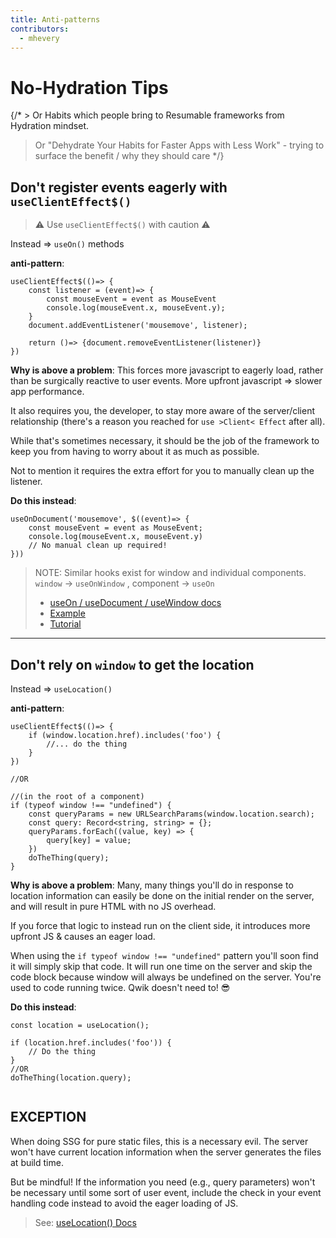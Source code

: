 ```yaml
---
title: Anti-patterns
contributors:
  - mhevery
---
```

# No-Hydration Tips

{/* > Or Habits which people bring to Resumable frameworks from Hydration mindset.
> Or "Dehydrate Your Habits for Faster Apps with Less Work" - trying to surface the benefit / why they should care */}

## Don't register events eagerly with `useClientEffect$()`
> ⚠ Use `useClientEffect$()` with caution ⚠

Instead => `useOn()` methods

**anti-pattern**:

```typescript!
useClientEffect$(()=> { 
    const listener = (event)=> { 
        const mouseEvent = event as MouseEvent
        console.log(mouseEvent.x, mouseEvent.y);
    }
    document.addEventListener('mousemove', listener);
    
    return ()=> {document.removeEventListener(listener)}
})
```

**Why is above a problem**:
This forces more javascript to eagerly load, rather than be surgically reactive to user events. More upfront javascript => slower app performance. 

It also requires you, the developer, to stay more aware of the server/client relationship (there's a reason you reached for `use >Client< Effect` after all). 

While that's sometimes necessary, it should be the job of the framework to keep you from having to worry about it as much as possible.

Not to mention it requires the extra effort for you to manually clean up the listener. 

**Do this instead**:

```typescript!
useOnDocument('mousemove', $((event)=> { 
    const mouseEvent = event as MouseEvent;
    console.log(mouseEvent.x, mouseEvent.y)
    // No manual clean up required!
}))
```

> NOTE: Similar hooks exist for window and individual components.  
> `window` -> `useOnWindow` , component -> `useOn` 
> * [useOn / useDocument / useWindow docs](https://qwik.builder.io/tutorial/hooks/use-on/)
> * [Example](https://qwik.builder.io/tutorial/hooks/use-on/#example)
> * [Tutorial](https://qwik.builder.io/tutorial/events/programmatic/)
----



## Don't rely on `window` to get the location

Instead => `useLocation()`

**anti-pattern**:

```typescript!
useClientEffect$(()=> { 
    if (window.location.href).includes('foo') { 
        //... do the thing
    }
})

//OR 

//(in the root of a component)
if (typeof window !== "undefined") { 
    const queryParams = new URLSearchParams(window.location.search);
    const query: Record<string, string> = {};
    queryParams.forEach((value, key) => { 
        query[key] = value;
    })
    doTheThing(query);
}
```

**Why is above a problem**:
Many, many things you'll do in response to location information can easily be done on the initial render on the server, and will result in pure HTML with no JS overhead. 

If you force that logic to instead run on the client side, it introduces more upfront JS & causes an eager load. 


When using the `if typeof window !== "undefined"` pattern you'll soon find it will simply skip that code. It will run one time on the server and skip the code block because window will always be undefined on the server. You're used to code running twice. Qwik doesn't need to! 😎

**Do this instead**:
```typescript!
const location = useLocation();

if (location.href.includes('foo')) { 
    // Do the thing
}
//OR 
doTheThing(location.query);
    
```


## EXCEPTION
When doing SSG for pure static files, this is a necessary evil. The server won't have current location information when the server generates the files at build time. 

But be mindful! If the information you need (e.g., query parameters) won't be necessary until some sort of user event, include the check in your event handling code instead to avoid the eager loading of JS. 

> See: [useLocation() Docs](https://qwik.builder.io/qwikcity/api/#uselocation)